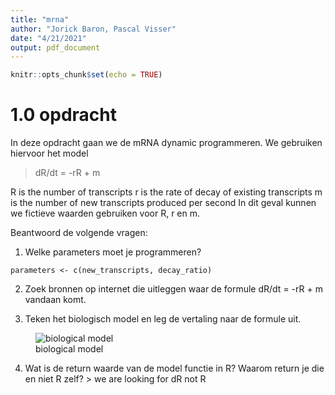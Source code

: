 ```yaml
---
title: "mrna"
author: "Jorick Baron, Pascal Visser"
date: "4/21/2021"
output: pdf_document
---
```


```r
knitr::opts_chunk$set(echo = TRUE)
```


# 1.0 opdracht
In deze opdracht gaan we de mRNA dynamic programmeren. We gebruiken hiervoor het model

> dR/dt = -rR + m

R is the number of transcripts
r is the rate of decay of existing transcripts
m is the number of new transcripts produced per second
In dit geval kunnen we fictieve waarden gebruiken voor R, r en m.

Beantwoord de volgende vragen:

1. Welke parameters moet je programmeren?
```
parameters <- c(new_transcripts, decay_ratio)
```

2. Zoek bronnen op internet die uitleggen waar de formule dR/dt = -rR + m vandaan komt.

3. Teken het biologisch model en leg de vertaling naar de formule uit.

![biological model](biomodel_mRNA.png)

4. Wat is de return waarde van de model functie in R? Waarom return je die en niet R zelf?
> we are looking for dR not R


